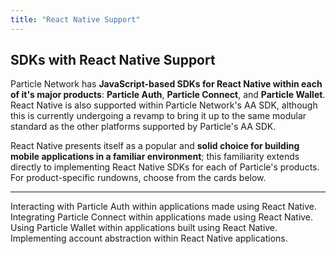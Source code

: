 ```yaml
---
title: "React Native Support"
---
```


## SDKs with React Native Support

Particle Network has **JavaScript-based SDKs for React Native within each of it's major products**: **Particle Auth**, **Particle Connect**, and **Particle Wallet**. React Native is also supported within Particle Network's AA SDK, although this is currently undergoing a revamp to bring it up to the same modular standard as the other platforms supported by Particle's AA SDK. 

React Native presents itself as a popular and **solid choice for building mobile applications in a familiar environment**; this familiarity extends directly to implementing React Native SDKs for each of Particle's products. For product-specific rundowns, choose from the cards below.

***

<CardGroup cols={3}>
  <Card title="Particle Auth" href="/api-reference/auth/mobile-sdks/react">
    Interacting with Particle Auth within applications made using React Native.
  </Card>
  <Card title="Particle Connect" href="/api-reference/connect/mobile/react">
    Integrating Particle Connect within applications made using React Native.
  </Card>
   <Card title="Particle Wallet" href="/api-reference/wallet/mobile/react">
    Using Particle Wallet within applications built using React Native.
  </Card>
  </Card>
     <Card title="Account Abstraction" href="/api-reference/aa/sdks/mobile/react">
    Implementing account abstraction within React Native applications.
  </Card>
</CardGroup>
